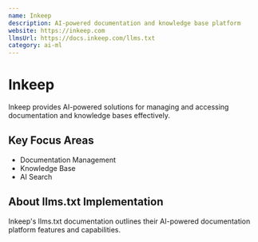 ```yaml
---
name: Inkeep
description: AI-powered documentation and knowledge base platform
website: https://inkeep.com
llmsUrl: https://docs.inkeep.com/llms.txt
category: ai-ml
---
```


# Inkeep

Inkeep provides AI-powered solutions for managing and accessing documentation and knowledge bases effectively.

## Key Focus Areas

- Documentation Management
- Knowledge Base
- AI Search

## About llms.txt Implementation

Inkeep's llms.txt documentation outlines their AI-powered documentation platform features and capabilities.
